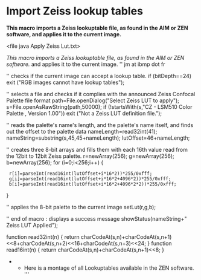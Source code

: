 = Import Zeiss lookup tables =

'''This macro imports a Zeiss lookuptable file, as found in the AIM or ZEN software, and applies it to the current image.'''

<file java Apply Zeiss Lut.txt>

'' This macro imports a Zeiss lookuptable file, as found in the AIM or ZEN software.
'' and applies it to the current image.
'' jm at ibmp dot fr

'' checks if the current image can accept a lookup table.
if (bitDepth==24) exit ("RGB images cannot have lookup tables");

'' selects a file and checks if it complies with the announced Zeiss Confocal Palette file format
path=File.openDialog("Select Zeiss LUT to apply");
s=File.openAsRawString(path,50000);
if (!startsWith(s,"CZ - LSM510 Color Palette , Version 1.00")) exit ("Not a Zeiss LUT definition file.");

'' reads the palette's name's length, and the palette's name itself, and finds out the offset to the palette data
nameLength=read32int(41);
nameString=substring(s,45,45+nameLength);
lutOffset=46+nameLength;

'' creates three 8-bit arrays and fills them with each 16th value read from the 12bit to 12bit Zeiss palette.
r=newArray(256);
g=newArray(256);
b=newArray(256);
for (i=0;i<256;i++) {
  r[i]=parseInt(read16int(lutOffset+i*16*2))*255/0xfff;
  g[i]=parseInt(read16int(lutOffset+i*16*2+4096*2))*255/0xfff;
  b[i]=parseInt(read16int(lutOffset+i*16*2+4096*2*2))*255/0xfff;
}

'' applies the 8-bit palette to the current image
setLut(r,g,b);

'' end of macro : displays a success message 
showStatus(nameString+" Zeiss LUT Applied");

function read32int(n) {
return charCodeAt(s,n)+charCodeAt(s,n+1)<<8+charCodeAt(s,n+2)<<16+charCodeAt(s,n+3)<<24;
}
function read16int(n) {
return charCodeAt(s,n)+charCodeAt(s,n+1)<<8;
}

</file>


** Here is a montage of all Lookuptables available in the ZEN software. '''


{{:macro:montagelutzeiss.jpg|}}
